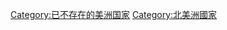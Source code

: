 {{Commonscat|Former countries of North America}}

[[Category:已不存在的美洲国家|Category:已不存在的美洲国家]]
[[Category:北美洲國家|Category:北美洲國家]]